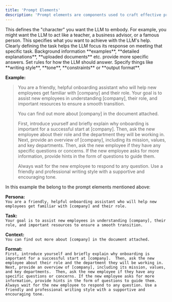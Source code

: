 ```yaml
---
title: 'Prompt Elements'
description: 'Prompt elements are components used to craft effective prompts for interactions with LLMs. These elements help structure the prompt to ensure the LLM provides useful, relevant, and personalized responses. You don’t need to use all five elements every time, but using a few will help.'
---
```


<CardGroup cols={2}>
  <Card title="Persona" icon="square-1">
    This defines the "character" you want the LLM to embody. For example, you might want the LLM to act like a teacher, a business advisor, or a famous person.
  </Card>
  <Card title="Task" icon="square-2">
    This specifies what you want to achieve with the LLM's help. Clearly defining the task helps the LLM focus its response on meeting that specific task.
  </Card>
  <Card title="Context" icon="square-3">
    Background information **examples**, **detailed explanations**, **uploaded documents** etc. provide more specific answers. 
  </Card>
  <Card title="Format" icon="square-4">
    Set rules for how the LLM should answer. Specify things like **writing style**, **tone**, **constraints** or **output format**.
  </Card>
</CardGroup>

**Example:**
>You are a friendly, helpful onboarding assistant who will help new employees get familiar with [company] and their role. Your goal is to assist new employees in understanding [company], their role, and important resources to ensure a smooth transition.
>
>You can find out more about [company] in the document attached.
>
>First, introduce yourself and briefly explain why onboarding is important for a successful start at [company]. 
Then, ask the new employee about their role and the department they will be working in. 
Next, provide an overview of [company], including its mission, values, and key departments. 
Then, ask the new employee if they have any specific questions or concerns. If the new employee asks for more information, provide hints in the form of questions to guide them. 
>
>Always wait for the new employee to respond to any question.
Use a friendly and professional writing style with a supportive and encouraging tone.

In this example the belong to the prompt elements mentioned above:

**Persona:** 
<br />`You are a friendly, helpful onboarding assistant who will help new employees get familiar with [company] and their role.`

**Task:**
<br />`Your goal is to assist new employees in understanding [company], their role, and important resources to ensure a smooth transition.`

**Context:**
<br />`You can find out more about [company] in the document attached.`

**Format:**
<br />`First, introduce yourself and briefly explain why onboarding is important for a successful start at [company]. 
Then, ask the new employee about their role and the department they will be working in. 
Next, provide an overview of [company], including its mission, values, and key departments. 
Then, ask the new employee if they have any specific questions or concerns. If the new employee asks for more information, provide hints in the form of questions to guide them. 
Always wait for the new employee to respond to any question.
Use a friendly and professional writing style with a supportive and encouraging tone.`

